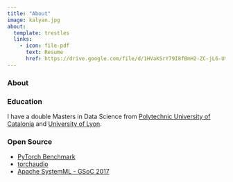 ```yaml
---
title: "About"
image: kalyan.jpg
about:
  template: trestles
  links:
    - icon: file-pdf
      text: Resume
      href: https://drive.google.com/file/d/1HVaKSrY79I8fBmH2-ZC-jL6-Ut2Wwu9b/view?usp=sharing
---
```


### About

### Education

I have a double Masters in Data Science from [Polytechnic University of Catalonia](https://www.fib.upc.edu/en/studies/masters/master-innovation-and-research-informatics) and [University of Lyon](https://www.em-dmkm.eu/). 


### Open Source
- [PyTorch Benchmark](https://github.com/pytorch/benchmark/pull/17)
- [torchaudio](https://github.com/pytorch/audio/issues?q=author%3Akrishnakalyan3+is%3Aclosed)
- [Apache SystemML - GSoC 2017](https://github.com/krishnakalyan3/krishnakalyan3.github.io/blob/master/work_product.md)
